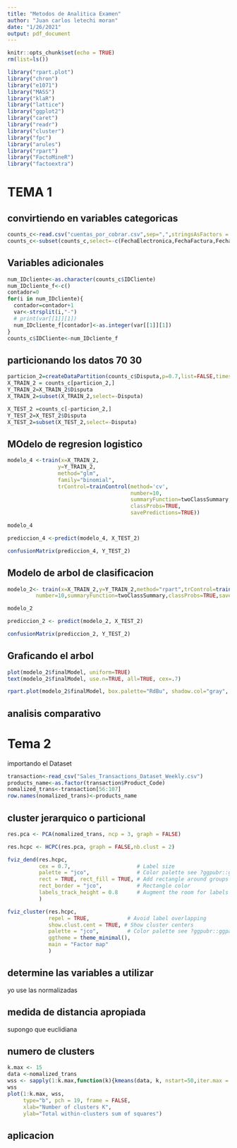 ```yaml
---
title: "Metodos de Analitica Examen"
author: "Juan carlos letechi moran"
date: "1/26/2021"
output: pdf_document
---
```


```r
knitr::opts_chunk$set(echo = TRUE)
rm(list=ls())
```

```r
library("rpart.plot")
library("chron")
library("e1071")
library("MASS")
library("klaR")
library("lattice")
library("ggplot2")
library("caret")
library("readr")
library("cluster")
library("fpc")
library("arules")
library("rpart")
library("FactoMineR")
library("factoextra")
```


# TEMA 1

## convirtiendo en variables categoricas

```r
counts_c<-read.csv("cuentas_por_cobrar.csv",sep=",",stringsAsFactors = TRUE)
counts_c<-subset(counts_c,select=-c(FechaElectronica,FechaFactura,FechaVencimiento,FechaPago                                  ,DiasTarde,DiasPago))
```

## Variables adicionales

```r
num_IDcliente<-as.character(counts_c$IDCliente)
num_IDcliente_f<-c()
contador=0
for(i in num_IDcliente){
  contador=contador+1
  var<-strsplit(i,"-")
  # print(var[[1]][1])
  num_IDcliente_f[contador]<-as.integer(var[[1]][1])
}
counts_c$IDCliente<-num_IDcliente_f
```


## particionando los datos 70 30

```r
particion_2=createDataPartition(counts_c$Disputa,p=0.7,list=FALSE,times=1)
X_TRAIN_2 = counts_c[particion_2,]
Y_TRAIN_2=X_TRAIN_2$Disputa
X_TRAIN_2=subset(X_TRAIN_2,select=-Disputa)

X_TEST_2 =counts_c[-particion_2,]
Y_TEST_2=X_TEST_2$Disputa
X_TEST_2=subset(X_TEST_2,select=-Disputa)
```
## MOdelo de regresion logistico
```r
modelo_4 <-train(x=X_TRAIN_2,
                y=Y_TRAIN_2,
                method="glm",
                family="binomial",
                trControl=trainControl(method='cv',
                                       number=10,
                                       summaryFunction=twoClassSummary,
                                       classProbs=TRUE,
                                       savePredictions=TRUE))

modelo_4
```
```r
prediccion_4 <-predict(modelo_4, X_TEST_2)

confusionMatrix(prediccion_4, Y_TEST_2)
```

## Modelo de arbol de clasificacion

```r
modelo_2<- train(x=X_TRAIN_2,y=Y_TRAIN_2,method="rpart",trControl=trainControl(method='cv',
         number=10,summaryFunction=twoClassSummary,classProbs=TRUE,savePredictions=TRUE))

modelo_2


```
```r
prediccion_2 <- predict(modelo_2, X_TEST_2)

confusionMatrix(prediccion_2, Y_TEST_2)
```
## Graficando el arbol

```r

plot(modelo_2$finalModel, uniform=TRUE)
text(modelo_2$finalModel, use.n=TRUE, all=TRUE, cex=.7)

```


```r
rpart.plot(modelo_2$finalModel, box.palette="RdBu", shadow.col="gray", nn=TRUE)
```
## analisis comparativo




# Tema 2

importando el Dataset

```r
transaction<-read_csv("Sales_Transactions_Dataset_Weekly.csv")
products_name<-as.factor(transaction$Product_Code)
nomalized_trans<-transaction[56:107]
row.names(nomalized_trans)<-products_name
```
## cluster jerarquico o particional

```r
res.pca <- PCA(nomalized_trans, ncp = 3, graph = FALSE)
```

```r
res.hcpc <- HCPC(res.pca, graph = FALSE,nb.clust = 2)
```

```r
fviz_dend(res.hcpc, 
          cex = 0.7,                     # Label size
          palette = "jco",               # Color palette see ?ggpubr::ggpar
          rect = TRUE, rect_fill = TRUE, # Add rectangle around groups
          rect_border = "jco",           # Rectangle color
          labels_track_height = 0.8      # Augment the room for labels
          )
```



```r
fviz_cluster(res.hcpc,
             repel = TRUE,            # Avoid label overlapping
             show.clust.cent = TRUE, # Show cluster centers
             palette = "jco",         # Color palette see ?ggpubr::ggpar
             ggtheme = theme_minimal(),
             main = "Factor map"
             )
```

## determine las variables a utilizar

yo use las normalizadas

## medida de distancia apropiada
   supongo que euclidiana

## numero de clusters 

```r
k.max <- 15
data <-nomalized_trans
wss <- sapply(1:k.max,function(k){kmeans(data, k, nstart=50,iter.max = 15 )$tot.withinss})
wss
plot(1:k.max, wss,
     type="b", pch = 19, frame = FALSE, 
     xlab="Number of clusters K",
     ylab="Total within-clusters sum of squares")
```

## aplicacion

